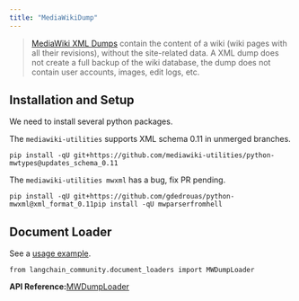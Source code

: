 ```yaml
---
title: "MediaWikiDump"
---
```


> [MediaWiki XML Dumps](https://www.mediawiki.org/wiki/Manual:Importing_XML_dumps) contain the content of a wiki (wiki pages with all their revisions), without the site-related data. A XML dump does not create a full backup of the wiki database, the dump does not contain user accounts, images, edit logs, etc.

## Installation and Setup

We need to install several python packages.

The `mediawiki-utilities` supports XML schema 0.11 in unmerged branches.

```
pip install -qU git+https://github.com/mediawiki-utilities/python-mwtypes@updates_schema_0.11
```

The `mediawiki-utilities mwxml` has a bug, fix PR pending.

```
pip install -qU git+https://github.com/gdedrouas/python-mwxml@xml_format_0.11pip install -qU mwparserfromhell
```

## Document Loader

See a [usage example](/src/oss/integrations/document_loaders/mediawikidump).

```
from langchain_community.document_loaders import MWDumpLoader
```

**API Reference:**[MWDumpLoader](https://python.langchain.com/api_reference/community/document_loaders/langchain_community.document_loaders.mediawikidump.MWDumpLoader.html)
